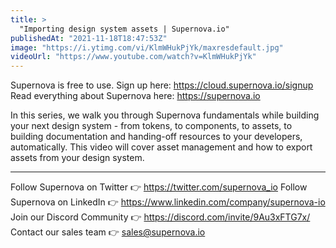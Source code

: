 ```yaml
---
title: >
  "Importing design system assets | Supernova.io"
publishedAt: "2021-11-18T18:47:53Z"
image: "https://i.ytimg.com/vi/KlmWHukPjYk/maxresdefault.jpg"
videoUrl: "https://www.youtube.com/watch?v=KlmWHukPjYk"
---
```


Supernova is free to use. Sign up here: https://cloud.supernova.io/signup
Read everything about Supernova here: https://supernova.io

In this series, we walk you through Supernova fundamentals while building your next design system - from tokens, to components, to assets, to building documentation and handing-off resources to your developers, automatically. This video will cover asset management and how to export assets from your design system.

---

Follow Supernova on Twitter 👉 https://twitter.com/supernova_io
Follow Supernova on LinkedIn 👉 https://www.linkedin.com/company/supernova-io
Join our Discord Community 👉 https://discord.com/invite/9Au3xFTG7x/
Contact our sales team 👉 sales@supernova.io
